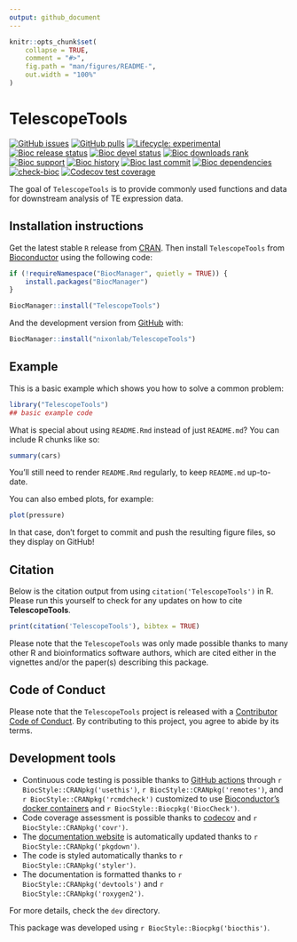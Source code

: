 ```yaml
---
output: github_document
---
```


<!-- README.md is generated from README.Rmd. Please edit that file -->

```r
knitr::opts_chunk$set(
    collapse = TRUE,
    comment = "#>",
    fig.path = "man/figures/README-",
    out.width = "100%"
)
```

# TelescopeTools

<!-- badges: start -->
[![GitHub issues](https://img.shields.io/github/issues/nixonlab/TelescopeTools)](https://github.com/nixonlab/TelescopeTools/issues)
[![GitHub pulls](https://img.shields.io/github/issues-pr/nixonlab/TelescopeTools)](https://github.com/nixonlab/TelescopeTools/pulls)
[![Lifecycle: experimental](https://img.shields.io/badge/lifecycle-experimental-orange.svg)](https://lifecycle.r-lib.org/articles/stages.html#experimental)
[![Bioc release status](http://www.bioconductor.org/shields/build/release/bioc/TelescopeTools.svg)](https://bioconductor.org/checkResults/release/bioc-LATEST/TelescopeTools)
[![Bioc devel status](http://www.bioconductor.org/shields/build/devel/bioc/TelescopeTools.svg)](https://bioconductor.org/checkResults/devel/bioc-LATEST/TelescopeTools)
[![Bioc downloads rank](https://bioconductor.org/shields/downloads/release/TelescopeTools.svg)](http://bioconductor.org/packages/stats/bioc/TelescopeTools/)
[![Bioc support](https://bioconductor.org/shields/posts/TelescopeTools.svg)](https://support.bioconductor.org/tag/TelescopeTools)
[![Bioc history](https://bioconductor.org/shields/years-in-bioc/TelescopeTools.svg)](https://bioconductor.org/packages/release/bioc/html/TelescopeTools.html#since)
[![Bioc last commit](https://bioconductor.org/shields/lastcommit/devel/bioc/TelescopeTools.svg)](http://bioconductor.org/checkResults/devel/bioc-LATEST/TelescopeTools/)
[![Bioc dependencies](https://bioconductor.org/shields/dependencies/release/TelescopeTools.svg)](https://bioconductor.org/packages/release/bioc/html/TelescopeTools.html#since)
[![check-bioc](https://github.com/nixonlab/TelescopeTools/actions/workflows/check-bioc.yml/badge.svg)](https://github.com/nixonlab/TelescopeTools/actions/workflows/check-bioc.yml)
[![Codecov test coverage](https://codecov.io/gh/nixonlab/TelescopeTools/branch/devel/graph/badge.svg)](https://app.codecov.io/gh/nixonlab/TelescopeTools?branch=devel)
<!-- badges: end -->

The goal of `TelescopeTools` is to provide commonly used functions and data for
downstream analysis of TE expression data.

## Installation instructions

Get the latest stable `R` release from [CRAN](http://cran.r-project.org/). Then install `TelescopeTools` from [Bioconductor](http://bioconductor.org/) using the following code:

```r
if (!requireNamespace("BiocManager", quietly = TRUE)) {
    install.packages("BiocManager")
}

BiocManager::install("TelescopeTools")
```

And the development version from [GitHub](https://github.com/nixonlab/TelescopeTools) with:

```r
BiocManager::install("nixonlab/TelescopeTools")
```
## Example

This is a basic example which shows you how to solve a common problem:

```r
library("TelescopeTools")
## basic example code
```

What is special about using `README.Rmd` instead of just `README.md`? You can include R chunks like so:

```r
summary(cars)
```

You'll still need to render `README.Rmd` regularly, to keep `README.md` up-to-date.

You can also embed plots, for example:

```r
plot(pressure)
```

In that case, don't forget to commit and push the resulting figure files, so they display on GitHub!

## Citation

Below is the citation output from using `citation('TelescopeTools')` in R. Please
run this yourself to check for any updates on how to cite __TelescopeTools__.

```r
print(citation('TelescopeTools'), bibtex = TRUE)
```

Please note that the `TelescopeTools` was only made possible thanks to many other R and bioinformatics software authors, which are cited either in the vignettes and/or the paper(s) describing this package.

## Code of Conduct

Please note that the `TelescopeTools` project is released with a [Contributor Code of Conduct](http://bioconductor.org/about/code-of-conduct/). By contributing to this project, you agree to abide by its terms.

## Development tools

* Continuous code testing is possible thanks to [GitHub actions](https://www.tidyverse.org/blog/2020/04/usethis-1-6-0/)  through `r BiocStyle::CRANpkg('usethis')`, `r BiocStyle::CRANpkg('remotes')`, and `r BiocStyle::CRANpkg('rcmdcheck')` customized to use [Bioconductor's docker containers](https://www.bioconductor.org/help/docker/) and `r BiocStyle::Biocpkg('BiocCheck')`.
* Code coverage assessment is possible thanks to [codecov](https://codecov.io/gh) and `r BiocStyle::CRANpkg('covr')`.
* The [documentation website](http://nixonlab.github.io/TelescopeTools) is automatically updated thanks to `r BiocStyle::CRANpkg('pkgdown')`.
* The code is styled automatically thanks to `r BiocStyle::CRANpkg('styler')`.
* The documentation is formatted thanks to `r BiocStyle::CRANpkg('devtools')` and `r BiocStyle::CRANpkg('roxygen2')`.

For more details, check the `dev` directory.

This package was developed using `r BiocStyle::Biocpkg('biocthis')`.


